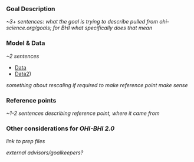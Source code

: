 ### Goal Description

*~3+ sentences: what the goal is trying to describe pulled from ohi-science.org/goals; for BHI what specifically does that mean*

### Model & Data

*~2 sentences*

- [Data](Data link)
- [Data2](Data2 link))

*something about rescaling if required to make reference point make sense*

### Reference points

*~1-2 sentences describing reference point, where it came from*

### Other considerations for _OHI-BHI 2.0_

*link to prep files*

*external advisors/goalkeepers?*
